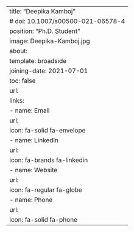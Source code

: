 ---
title: "Deepika Kamboj"
# doi: 10.1007/s00500-021-06578-4
position: "Ph.D. Student"
image: Deepika-Kamboj.jpg
about:
  template: broadside
joining-date: 2021-07-01
toc: false
url:
links:
  - name: Email
    url:
    icon: fa-solid fa-envelope
  - name: LinkedIn
    url: 
    icon: fa-brands fa-linkedin
  - name: Website
    url: 
    icon: fa-regular fa-globe
  - name: Phone
    url:
    icon: fa-solid fa-phone
---